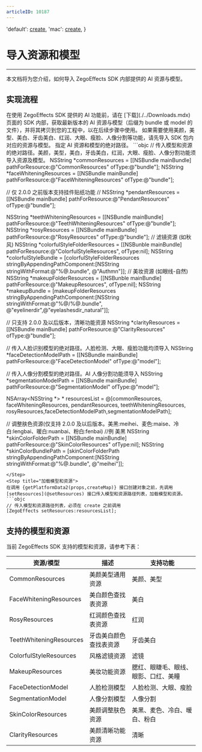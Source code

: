 ```yaml
---
articleID: 10187
---
```


  'default': <a href='https://doc-zh.zego.im/article/api?doc=Effects_SDK_API~objectivec_ios~class~ZegoEffects#create-appid-app-sign-callback-1' target='_blank'>create</a>,
  'mac': <a href='https://doc-zh.zego.im/article/api?doc=Effects_SDK_API~macos_objc~class~ZegoEffects#create-appid-app-sign-callback-1' target='_blank'>create</a>,
}

# 导入资源和模型

- - -

本文档将为您介绍，如何导入 ZegoEffects SDK 内部提供的 AI 资源与模型。

## 实现流程

<Steps>
<Step title="获取资源和模型">
在使用 ZegoEffects SDK 提供的 AI 功能前，请在 [下载](./../Downloads.mdx) 页面的 SDK 内部，获取最新版本的 AI 资源与模型（后缀为 bundle 或 model 的文件），并将其拷贝到您的工程中，以在后续步骤中使用。
<Note title="Note">
如果需要使用美颜，美型、美白、牙齿美白、红润、大眼、瘦脸、人像分割等功能，请先导入 SDK 包内对应的资源与模型。
</Note>
</Step>
<Step title="指定路径">
指定 AI 资源和模型的绝对路径。
```objc
// 传入模型和资源的绝对路径。美颜，美型，美白，牙齿美白，红润，大眼、瘦脸、人像分割功能须导入资源及模型。
NSString *commonResources = [[NSBundle mainBundle] pathForResource:@"CommonResources" ofType:@"bundle"];
NSString *faceWhiteningResources = [[NSBundle mainBundle] pathForResource:@"FaceWhiteningResources" ofType:@"bundle"];

// 仅 2.0.0 之前版本支持挂件贴纸功能
// NSString *pendantResources = [[NSBundle mainBundle] pathForResource:@"PendantResources" ofType:@"bundle"];

NSString *teethWhiteningResources = [[NSBundle mainBundle] pathForResource:@"TeethWhiteningResources" ofType:@"bundle"];
NSString *rosyResources = [[NSBundle mainBundle] pathForResource:@"RosyResources" ofType:@"bundle"];
// 滤镜资源 (如秋风)
NSString *colorfulStyleFolderResources = [[NSBunble mainBundle] pathForResource:@"ColorfulStyleResources", ofType:nil];
NSString *colorfulStyleBundle = [colorfulStyleFolderResources stringByAppendingPathComponent:[NSString stringWithFormat:@"%@.bundle", @"Authmn"]];
// 美妆资源 (如眼线-自然)
NSString *makeupFolderResources = [[NSBunble mainBundle] pathForResource:@"MakeupResources", ofType:nil];
NSString *makeupBundle = [makeupFolderResources stringByAppendingPathComponent:[NSString stringWithFormat:@"%@/%@.bundle", @"eyelinerdir",@"eyelashesdir_natural"]];

// 只支持 2.0.0 及以后版本，清晰功能资源
NSString *clarityResources = [[NSBundle mainBundle] pathForResource:@"ClarityResources" ofType:@"bundle"];

// 传入人脸识别模型的绝对路径。人脸检测、大眼、瘦脸功能均须导入
NSString *faceDetectionModelPath = [[NSBundle mainBundle] pathForResource:@"FaceDetectionModel" ofType:@"model"];

// 传入人像分割模型的绝对路径。AI 人像分割功能须导入
NSString *segmentationModelPath = [[NSBundle mainBundle] pathForResource:@"SegmentationModel" ofType:@"model"];

NSArray<NSString *> * resourcesList = @[commonResources, faceWhiteningResources, pendantResources, teethWhiteningResources, rosyResources,faceDetectionModelPath,segmentationModelPath];

// 调整肤色资源(仅支持 2.0.0 及以后版本。美黑:meihei、麦色:maise、冷白:lengbai、暖白:nuanbai、粉白:fenbai)
//例 美黑
NSString *skinColorFolderPath = [[NSBundle mainBundle] pathForResource:@"SkinColorResources" ofType:nil];
NSString *skinColorBundlePath = [skinColorFolderPath stringByAppendingPathComponent:[NSString stringWithFormat:@"%@.bundle", @"meihei"]];
```
</Step>
<Step title="加载模型和资源">
在调用 {getPlatformData2(props,createMap)} 接口创建对象之前，先调用 [setResources](@setResources) 接口传入模型和资源路径列表，加载模型和资源。
```objc
// 传入模型和资源路径列表，必须在 create 之前调用
[ZegoEffects setResources:resourcesList];
```
</Step>
</Steps>

## 支持的模型和资源

当前 ZegoEffects SDK 支持的模型和资源，请参考下表：

| 资源/模型 | 描述 | 支持功能 |
| --- | --- | --- |
| CommonResources | 美颜美型通用资源 | 美颜、美型 |
| FaceWhiteningResources | 美白颜色查找表资源 | 美白 |
| RosyResources | 红润颜色查找表资源 | 红润 |
| TeethWhiteningResources | 牙齿美白颜色查找表资源 | 牙齿美白 |
| ColorfulStyleResources | 风格滤镜资源 | 滤镜 |
| MakeupResources | 美妆功能资源 | 腮红、眼睫毛、眼线、眼影、口红、美瞳 |
| FaceDetectionModel | 人脸检测模型 | 人脸检测、大眼、瘦脸 |
| SegmentationModel | 人像分割模型 | 人像分割 |
| SkinColorResources | 美颜调整肤色资源| 美黑、麦色、冷白、暖白、粉白 |
| ClarityResources | 美颜清晰功能资源 | 清晰 |
